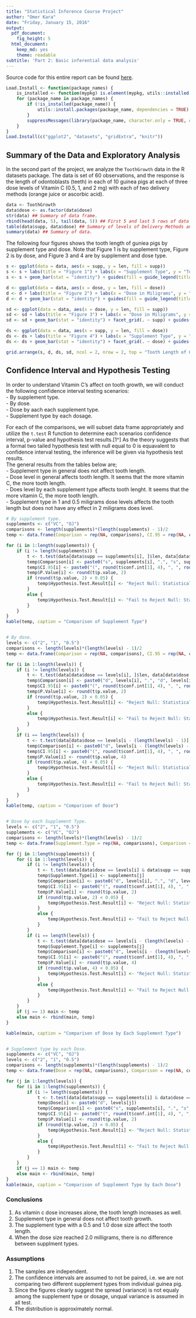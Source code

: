```yaml
---
title: "Statistical Inference Course Project"
author: "Omer Kara"
date: "Friday, January 15, 2016"
output:
  pdf_document:
    fig_height: 5
  html_document:
    keep_md: yes
    theme: readable
subtitle: 'Part 2: Basic inferential data analysis'
---
```

Source code for this entire report can be found [here](https://github.com/omerkara/Coursera_Statistical-Inference).

```r
Load.Install <- function(package_names) {
    is_installed <- function(mypkg) is.element(mypkg, utils::installed.packages()[ ,1])
    for (package_name in package_names) {
        if (!is_installed(package_name)) {
            utils::install.packages(package_name, dependencies = TRUE)
        }
        suppressMessages(library(package_name, character.only = TRUE, quietly = TRUE, verbose = FALSE))
    }
}
Load.Install(c("ggplot2", "datasets", "gridExtra", "knitr"))
```

## Summary of the Data and Exploratory Analysis
In the second part of the project, we analyze the `ToothGrowth` data in the R datasets package. The data is set of 60 observations, and the response is the length of odontoblasts (teeth) in each of 10 guinea pigs at each of three dose levels of Vitamin C (0.5, 1, and 2 mg) with each of two delivery methods (orange juice or ascorbic acid). 

```r
data <- ToothGrowth
data$dose <- as.factor(data$dose)
str(data) ## Summary of data frame.
rbind(head(data, 5), tail(data, 5)) ## First 5 and last 5 rows of data
table(data$supp, data$dose) ## Summary of levels of Delivery Methods and Dose.
summary(data) ## Summary of data.
```


The following four figures shows the tooth length of guniea pigs by supplement type and dose. Note that Figure 1 is by supplement type, Figure 2 is by dose, and Figure 3 and 4 are by supplement and dose type.


```r
s <- ggplot(data = data, aes(x = supp, y = len, fill = supp))
s <- s + labs(title = "Figure 1") + labs(x = "Supplement Type", y = "Tooth Length")
s <- s + geom_bar(stat = "identity") + guides(fill = guide_legend(title = "Supplement Type"))

d <- ggplot(data = data, aes(x = dose, y = len, fill = dose))
d <- d + labs(title = "Figure 2") + labs(x = "Dose in Miligrams", y = "Tooth Length")
d <- d + geom_bar(stat = "identity") + guides(fill = guide_legend(title = "Dose"))

sd <- ggplot(data = data, aes(x = dose, y = len, fill = supp))
sd <- sd + labs(title = "Figure 3") + labs(x = "Dose in Miligrams", y = "Tooth Length")
sd <- sd + geom_bar(stat = "identity") + facet_grid(. ~ supp) + guides(fill = guide_legend(title = "Supplement Type"))

ds <- ggplot(data = data, aes(x = supp, y = len, fill = dose))
ds <- ds + labs(title = "Figure 4") + labs(x = "Supplement Type", y = "Tooth Length")
ds <- ds + geom_bar(stat = "identity") + facet_grid(. ~ dose) + guides(fill = guide_legend(title = "Dose"))

grid.arrange(s, d, ds, sd, ncol = 2, nrow = 2, top = "Tooth Length of Guniea Pigs by Supplement Type and Dose")
```


## Confidence Interval and Hypothesis Testing
In order to understand Vitamin C's affect on tooth growth, we will conduct the following confidence interval testing scenarios:  
- By supplement type.  
- By dose.   
- Dose by aach each supplement type.  
- Supplement type by each dosage.  

For each of the comparisons, we will subset data frame appropriately and utilize the `t.test` R function to determine each scenarios confidence interval, p-value and hypothesis test results.[1^] As the theory suggests that a formal two tailed hypothesis test with null equal to 0 is equavalent to confidence interval testing, the inference will be given via hypothesis test results.  
The general results from the tables below are;  
- Supplement type in general does not affect tooth length.  
- Dose level in general affects tooth length. It seems that the more vitamin C, the more tooth length.  
- Does level by each supplement type affects tooth lenght. It seems that the more vitamin C, the more tooth length.  
- Supplement type in 1 and 0.5 miligrams dose levels affects the tooth length but does not have any effect in 2 miligrams does level.  


```r
# By supplement type.
supplements <- c("VC", "OJ")
comparisons <- length(supplements)*(length(supplements) - 1)/2
temp <- data.frame(Comparison = rep(NA, comparisons), CI.95 = rep(NA, comparisons), P.Value = rep(NA, comparisons), Hypothesis.Test.Result = rep(NA, comparisons), stringsAsFactors = FALSE)

for (i in 1:length(supplements)) {
    if (i != length(supplements)) {
        t <- t.test(data[data$supp == supplements[i], ]$len, data[data$supp == supplements[i + 1], ]$len, paired = FALSE, var.equal = FALSE, alternative = "two.sided")
        temp$Comparison[i] <- paste0("s", supplements[i], ".", "s", supplements[i + 1])
        temp$CI.95[i] <- paste0("(", round(t$conf.int[1], 4), ", ", round(t$conf.int[2], 4), ")")
        temp$P.Value[i] <- round(t$p.value, 2)
        if (round(t$p.value, 2) < 0.05) {
            temp$Hypothesis.Test.Result[i] <- "Reject Null: Statistically there is a difference."
        }
        else {
            temp$Hypothesis.Test.Result[i] <- "Fail to Reject Null: Statistically there is no difference"
        }
    }
}
kable(temp, caption = "Comparison of Supplement Type")


# By dose.
levels <- c("2", "1", "0.5")
comparisons <- length(levels)*(length(levels) - 1)/2
temp <- data.frame(Comparison = rep(NA, comparisons), CI.95 = rep(NA, comparisons), P.Value = rep(NA, comparisons), Hypothesis.Test.Result = rep(NA, comparisons), stringsAsFactors = FALSE)

for (i in 1:length(levels)) {
    if (i != length(levels)) {
        t <- t.test(data[data$dose == levels[i], ]$len, data[data$dose == levels[i + 1], ]$len, paired = FALSE, var.equal = FALSE, alternative = "two.sided")
        temp$Comparison[i] <- paste0("d", levels[i], ".", "d", levels[i + 1])
        temp$CI.95[i] <- paste0("(", round(t$conf.int[1], 4), ", ", round(t$conf.int[2], 4), ")")
        temp$P.Value[i] <- round(t$p.value, 2)
        if (round(t$p.value, 2) < 0.05) {
            temp$Hypothesis.Test.Result[i] <- "Reject Null: Statistically there is a difference."
        }
        else {
            temp$Hypothesis.Test.Result[i] <- "Fail to Reject Null: Statistically there is no difference"
        }
    }
    if (i == length(levels)) {
        t <- t.test(data[data$dose == levels[i - (length(levels) - 1)], ]$len, data[data$dose == levels[i], ]$len, paired = FALSE, var.equal = FALSE, alternative = "two.sided")
        temp$Comparison[i] <- paste0("d", levels[i - (length(levels) - 1)], ".", "d", levels[i])
        temp$CI.95[i] <- paste0("(", round(t$conf.int[1], 4), ", ", round(t$conf.int[2], 4), ")")
        temp$P.Value[i] <- round(t$p.value, 4)
        if (round(t$p.value, 4) < 0.05) {
            temp$Hypothesis.Test.Result[i] <- "Reject Null: Statistically there is a difference."
        }
        else {
            temp$Hypothesis.Test.Result[i] <- "Fail to Reject Null: Statistically there is no difference"
        }
    }
}
kable(temp, caption = "Comparison of Dose")


# Dose by each Supplement Type.
levels <- c("2", "1", "0.5")
supplements <- c("VC", "OJ")
comparisons <- length(levels)*(length(levels) - 1)/2
temp <- data.frame(Supplement.Type = rep(NA, comparisons), Comparison = rep(NA, comparisons), CI.95 = rep(NA, comparisons), P.Value = rep(NA, comparisons), Hypothesis.Test.Result = rep(NA, comparisons), stringsAsFactors = FALSE)

for (j in 1:length(supplements)) {
    for (i in 1:length(levels)) {
        if (i != length(levels)) {
            t <- t.test(data[data$dose == levels[i] & data$supp == supplements[j], ]$len, data[data$dose == levels[i + 1] & data$supp == supplements[j], ]$len, paired = FALSE, var.equal = FALSE, alternative = "two.sided")
            temp$Supplement.Type[i] <- supplements[j]
            temp$Comparison[i] <- paste0("d", levels[i], ".", "d", levels[i + 1])
            temp$CI.95[i] <- paste0("(", round(t$conf.int[1], 4), ", ", round(t$conf.int[2], 4), ")")
            temp$P.Value[i] <- round(t$p.value, 2)
            if (round(t$p.value, 2) < 0.05) {
                temp$Hypothesis.Test.Result[i] <- "Reject Null: Statistically there is a difference."
            }
            else {
                temp$Hypothesis.Test.Result[i] <- "Fail to Reject Null: Statistically there is no difference"
            }
        }
        if (i == length(levels)) {
            t <- t.test(data[data$dose == levels[i - (length(levels) - 1)] & data$supp == supplements[j], ]$len, data[data$dose == levels[i] & data$supp == supplements[j], ]$len, paired = FALSE, var.equal = FALSE, alternative = "two.sided")
            temp$Supplement.Type[i] <- supplements[j]
            temp$Comparison[i] <- paste0("d", levels[i - (length(levels) - 1)], ".", "d", levels[i])
            temp$CI.95[i] <- paste0("(", round(t$conf.int[1], 4), ", ", round(t$conf.int[2], 4), ")")
            temp$P.Value[i] <- round(t$p.value, 4)
            if (round(t$p.value, 4) < 0.05) {
                temp$Hypothesis.Test.Result[i] <- "Reject Null: Statistically there is a difference."
            }
            else {
                temp$Hypothesis.Test.Result[i] <- "Fail to Reject Null: Statistically there is no difference"
            }
        }
    }
    if (j == 1) main <- temp
    else main <- rbind(main, temp)
}

kable(main, caption = "Comparison of Dose by Each Supplement Type")


# Supplement type by each Dose.
supplements <- c("VC", "OJ")
levels <- c("2", "1", "0.5")
comparisons <- length(supplements)*(length(supplements) - 1)/2
temp <- data.frame(Dose = rep(NA, comparisons), Comparison = rep(NA, comparisons), CI.95 = rep(NA, comparisons), P.Value = rep(NA, comparisons), Hypothesis.Test.Result = rep(NA, comparisons), stringsAsFactors = FALSE)

for (j in 1:length(levels)) {
    for (i in 1:length(supplements)) {
        if (i != length(supplements)) {
            t <- t.test(data[data$supp == supplements[i] & data$dose == levels[j], ]$len, data[data$supp == supplements[i + 1] & data$dose == levels[j], ]$len, paired = FALSE, var.equal = FALSE, alternative = "two.sided")
            temp$Dose[i] <- paste0("d", levels[j])
            temp$Comparison[i] <- paste0("s", supplements[i], ".", "s", supplements[i + 1])
            temp$CI.95[i] <- paste0("(", round(t$conf.int[1], 4), ", ", round(t$conf.int[2], 4), ")")
            temp$P.Value[i] <- round(t$p.value, 2)
            if (round(t$p.value, 2) < 0.05) {
                temp$Hypothesis.Test.Result[i] <- "Reject Null: Statistically there is a difference."
            }
            else {
                temp$Hypothesis.Test.Result[i] <- "Fail to Reject Null: Statistically there is no difference"
            }
        }
    }
    if (j == 1) main <- temp
    else main <- rbind(main, temp)
}
kable(main, caption = "Comparison of Supplement Type by Each Dose")
```

### Conclusions
1. As vitamin c dose increases alone, the tooth length increases as well.
2. Supplement type in general does not affect tooth growth.
3. The supplement type with a 0.5 and 1.0 dose size affect the tooth length.
4. When the dose size reached 2.0 milligrams, there is no difference between supplment types.
     
### Assumptions
1. The samples are independent.
2. The confidence intervals are assumed to not be paired, i.e. we are not comparing two different supplement types from individual guinea pig.
3. Since the figures clearly suggest the spread (variance) is not equaly among the supplement type or dosage, unqual variance is assumed in all test.
3. The distribution is approximately normal.

[^1]: Please note that since the code generating the below tables are pretty long they are omitted here. However, curious readers should check the following [GitHub](https://github.com/omerkara/Coursera_Statistical-Inference) link for `.Rmd` files and more.
